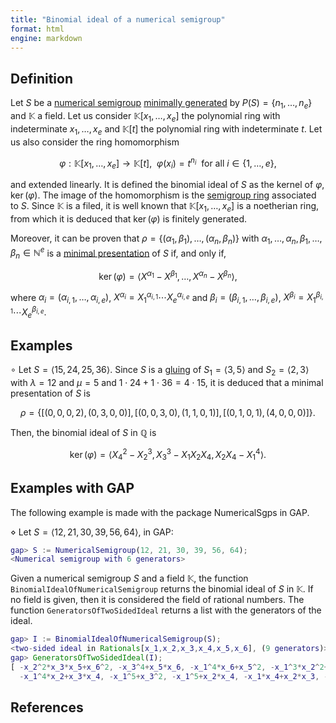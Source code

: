 ```yaml
---
title: "Binomial ideal of a numerical semigroup"
format: html
engine: markdown
---
```


<!-- Gen-and-relations-Ab-semigroups-and-semigroups-rings -->

## Definition

Let $S$ be a [numerical semigroup](Numerical-semigroup.qmd) [minimally generated](Minimal-set-of-generators.qmd) by $P(S) = \{n_1, \ldots, n_e\}$ and $\mathbb{K}$ a field. Let us consider $\mathbb{K}[x_1, \ldots, x_e]$ the polynomial ring with indeterminate $x_1, \ldots, x_e$ and $\mathbb{K}[t]$ the polynomial ring with indeterminate $t$. Let us also consider the ring homomorphism

$$
\varphi: \mathbb{K}[x_1, \ldots, x_e] \to \mathbb{K}[t], ~~ \varphi(x_i) = t^{n_i} ~~ \text{for all } i \in \{1, \ldots, e\},
$$

and extended linearly. It is defined the binomial ideal of $S$ as the kernel of $\varphi$, $\ker(\varphi)$. The image of the homomorphism is the [semigroup ring](Semigroup-ring.qmd) associated to $S$. Since $\mathbb{K}$ is a filed, it is well known that $\mathbb{K}[x_1, \ldots, x_e]$ is a noetherian ring, from which it is deduced that $\ker(\varphi)$ is finitely generated.

Moreover, it can be proven that $\rho = \{(\alpha_1, \beta_1), \ldots, (\alpha_n, \beta_n)\}$ with $\alpha_1, \ldots, \alpha_n, \beta_1, \ldots, \beta_n \in \mathbb{N}^e$ is a [minimal presentation](Minimal-set-of-generators.qmd) of $S$ if, and only if,

$$
\ker(\varphi) = \langle X^{\alpha_1} - X^{\beta_1}, \ldots, X^{\alpha_n} - X^{\beta_n} \rangle,
$$

where $\alpha_i = (\alpha_{i,1}, \ldots, \alpha_{i,e})$, $X^{\alpha_i} = X_1^{\alpha_{i,1}} \cdots X_e^{\alpha_{i,e}}$ and $\beta_i = (\beta_{i,1}, \ldots, \beta_{i,e})$, $X^{\beta_i} = X_1^{\beta_{i,1}} \cdots X_e^{\beta_{i,e}}$.

## Examples

$\circ$ Let $S = \langle 15, 24, 25, 36 \rangle$. Since $S$ is a [gluing](../Families-NS/NS-gluing.qmd) of $S_1 = \langle 3, 5 \rangle$ and $S_2 = \langle 2, 3 \rangle$ with $\lambda = 12$ and $\mu = 5$ and $1 \cdot 24 + 1 \cdot 36 = 4 \cdot 15$, it is deduced that a minimal presentation of $S$ is

$$
\rho = \{[ (0, 0, 0, 2), (0, 3, 0, 0) ], [ (0, 0, 3, 0), (1, 1, 0, 1) ], [ (0, 1, 0, 1), (4, 0, 0, 0 ) ] \}.
$$

Then, the binomial ideal of $S$ in $\mathbb{Q}$ is

$$
\ker(\varphi) = \langle X_4^{2} - X_2^3, X_3^3 - X_1X_2X_4, X_2X_4 - X_1^4 \rangle.
$$

## Examples with GAP

The following example is made with the package NumericalSgps in GAP.

$\diamond$ Let $S = \langle 12, 21, 30, 39, 56, 64 \rangle$, in GAP:

``` gap
gap> S := NumericalSemigroup(12, 21, 30, 39, 56, 64);
<Numerical semigroup with 6 generators>
```

Given a numerical semigroup $S$ and a field $\mathbb{K}$, the function `BinomialIdealOfNumericalSemigroup` returns the binomial ideal of $S$ in $\mathbb{K}$. If no field is given, then it is considered the field of rational numbers. The function `GeneratorsOfTwoSidedIdeal` returns a list with the generators of the ideal.

``` gap
gap> I := BinomialIdealOfNumericalSemigroup(S);
<two-sided ideal in Rationals[x_1,x_2,x_3,x_4,x_5,x_6], (9 generators)>
gap> GeneratorsOfTwoSidedIdeal(I);
[ -x_2^2*x_3*x_5+x_6^2, -x_3^4+x_5*x_6, -x_1^4*x_6+x_5^2, -x_1^3*x_2^2+x_4^2,
  -x_1^4*x_2+x_3*x_4, -x_1^5+x_3^2, -x_1^5+x_2*x_4, -x_1*x_4+x_2*x_3, -x_1*x_3+x_2^2 ]
```

## References
